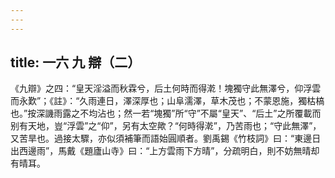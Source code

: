 ```yaml
---
---
---
```

title: 一六 九 辯（二）
---




《九辯》之四：“皇天淫溢而秋霖兮，后土何時而得漧！塊獨守此無澤兮，仰浮雲而永歎”；《註》：“久雨連日，澤深厚也；山阜濡澤，草木茂也；不蒙恩施，獨枯槁也。”按深譏雨露之不均沾也；然一若“塊獨”所“守”不屬“皇天”、“后土”之所覆載而别有天地，豈“浮雲”之“仰”，另有太空歟？“何時得漧”，乃苦雨也；“守此無澤”，又苦旱也。過接太驟，亦似須補筆而語始圓順者。劉禹錫《竹枝詞》曰：“東邊日出西邊雨”，馬戴《題廬山寺》曰：“上方雲雨下方晴”，分疏明白，則不妨無晴却有晴耳。